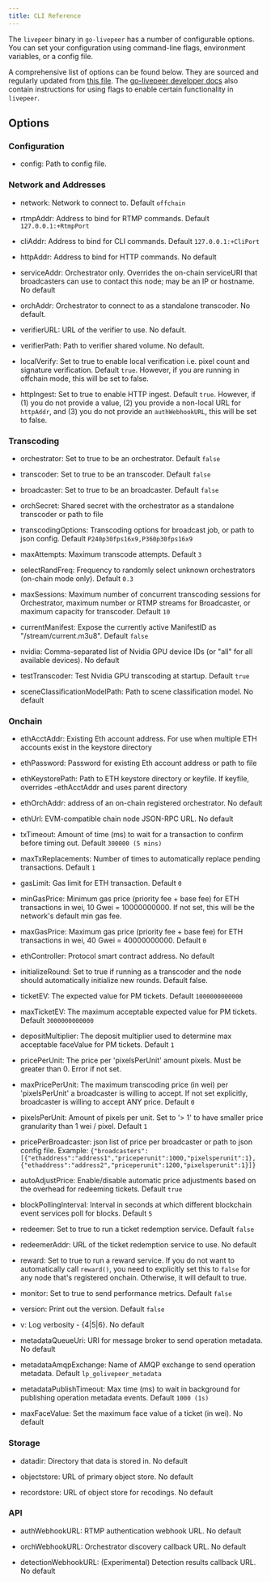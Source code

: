 ```yaml
---
title: CLI Reference
---
```


The `livepeer` binary in `go-livepeer` has a number of configurable options. You
can set your configuration using command-line flags, environment variables, or a
config file.

A comprehensive list of options can be found below. They are sourced and
regularly updated from
[this file](https://github.com/livepeer/go-livepeer/blob/master/cmd/livepeer/livepeer.go).
The
[go-livepeer developer docs](https://github.com/livepeer/go-livepeer/tree/master/doc)
also contain instructions for using flags to enable certain functionality in
`livepeer`.

## Options

### Configuration

- config: Path to config file.

### Network and Addresses

- network: Network to connect to. Default `offchain`

- rtmpAddr: Address to bind for RTMP commands. Default `127.0.0.1:+RtmpPort`

- cliAddr: Address to bind for CLI commands. Default `127.0.0.1:+CliPort`

- httpAddr: Address to bind for HTTP commands. No default

- serviceAddr: Orchestrator only. Overrides the on-chain serviceURI that
  broadcasters can use to contact this node; may be an IP or hostname. No
  default

- orchAddr: Orchestrator to connect to as a standalone transcoder. No default.

- verifierURL: URL of the verifier to use. No default.

- verifierPath: Path to verifier shared volume. No default.

- localVerify: Set to true to enable local verification i.e. pixel count and
  signature verification. Default `true`. However, if you are running in
  offchain mode, this will be set to false.

- httpIngest: Set to true to enable HTTP ingest. Default `true`. However, if (1)
  you do not provide a value, (2) you provide a non-local URL for `httpAddr`,
  and (3) you do not provide an `authWebhookURL`, this will be set to false.

### Transcoding

- orchestrator: Set to true to be an orchestrator. Default `false`

- transcoder: Set to true to be an transcoder. Default `false`

- broadcaster: Set to true to be an broadcaster. Default `false`

- orchSecret: Shared secret with the orchestrator as a standalone transcoder or
  path to file

- transcodingOptions: Transcoding options for broadcast job, or path to json
  config. Default `P240p30fps16x9,P360p30fps16x9`

- maxAttempts: Maximum transcode attempts. Default `3`

- selectRandFreq: Frequency to randomly select unknown orchestrators (on-chain
  mode only). Default `0.3`

- maxSessions: Maximum number of concurrent transcoding sessions for
  Orchestrator, maximum number or RTMP streams for Broadcaster, or maximum
  capacity for transcoder. Default `10`

- currentManifest: Expose the currently active ManifestID as
  \"/stream/current.m3u8\". Default `false`

- nvidia: Comma-separated list of Nvidia GPU device IDs (or \"all\" for all
  available devices). No default

- testTranscoder: Test Nvidia GPU transcoding at startup. Default `true`

- sceneClassificationModelPath: Path to scene classification model. No default

### Onchain

- ethAcctAddr: Existing Eth account address. For use when multiple ETH accounts
  exist in the keystore directory

- ethPassword: Password for existing Eth account address or path to file

- ethKeystorePath: Path to ETH keystore directory or keyfile. If keyfile,
  overrides -ethAcctAddr and uses parent directory

- ethOrchAddr: address of an on-chain registered orchestrator. No default

- ethUrl: EVM-compatible chain node JSON-RPC URL. No default

- txTimeout: Amount of time (ms) to wait for a transaction to confirm before
  timing out. Default `300000 (5 mins)`

- maxTxReplacements: Number of times to automatically replace pending
  transactions. Default `1`

- gasLimit: Gas limit for ETH transaction. Default `0`

- minGasPrice: Minimum gas price (priority fee + base fee) for ETH transactions
  in wei, 10 Gwei = 10000000000. If not set, this will be the network's default
  min gas fee.

- maxGasPrice: Maximum gas price (priority fee + base fee) for ETH transactions
  in wei, 40 Gwei = 40000000000. Default `0`

- ethController: Protocol smart contract address. No default

- initializeRound: Set to true if running as a transcoder and the node should
  automatically initialize new rounds. Default false.

- ticketEV: The expected value for PM tickets. Default `1000000000000`

- maxTicketEV: The maximum acceptable expected value for PM tickets. Default
  `3000000000000`

- depositMultiplier: The deposit multiplier used to determine max acceptable
  faceValue for PM tickets. Default `1`

- pricePerUnit: The price per 'pixelsPerUnit' amount pixels. Must be greater
  than 0. Error if not set.

- maxPricePerUnit: The maximum transcoding price (in wei) per 'pixelsPerUnit' a
  broadcaster is willing to accept. If not set explicitly, broadcaster is
  willing to accept ANY price. Default `0`

- pixelsPerUnit: Amount of pixels per unit. Set to '> 1' to have smaller price
  granularity than 1 wei / pixel. Default `1`

- pricePerBroadcaster: json list of price per broadcaster or path to json config
  file. Example:
  `{"broadcasters":[{"ethaddress":"address1","priceperunit":1000,"pixelsperunit":1},{"ethaddress":"address2","priceperunit":1200,"pixelsperunit":1}]}`

- autoAdjustPrice: Enable/disable automatic price adjustments based on the
  overhead for redeeming tickets. Default `true`

- blockPollingInterval: Interval in seconds at which different blockchain event
  services poll for blocks. Default `5`

- redeemer: Set to true to run a ticket redemption service. Default `false`

- redeemerAddr: URL of the ticket redemption service to use. No default

- reward: Set to true to run a reward service. If you do not want to
  automatically call `reward()`, you need to explicitly set this to `false` for
  any node that's registered onchain. Otherwise, it will default to true.

- monitor: Set to true to send performance metrics. Default `false`

- version: Print out the version. Default `false`

- v: Log verbosity - {4|5|6}. No default

- metadataQueueUri: URI for message broker to send operation metadata. No
  default

- metadataAmqpExchange: Name of AMQP exchange to send operation metadata.
  Default `lp_golivepeer_metadata`

- metadataPublishTimeout: Max time (ms) to wait in background for publishing
  operation metadata events. Default `1000 (1s)`

- maxFaceValue: Set the maximum face value of a ticket (in wei).  No default


### Storage

- datadir: Directory that data is stored in. No default

- objectstore: URL of primary object store. No default

- recordstore: URL of object store for recodings. No default

### API

- authWebhookURL: RTMP authentication webhook URL. No default

- orchWebhookURL: Orchestrator discovery callback URL. No default

- detectionWebhookURL: (Experimental) Detection results callback URL. No default
